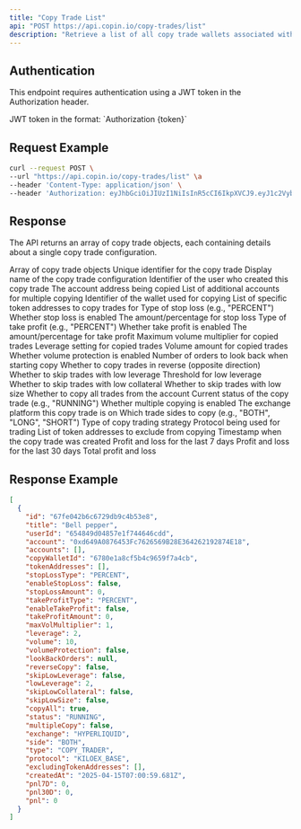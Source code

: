 ```yaml
---
title: "Copy Trade List"
api: "POST https://api.copin.io/copy-trades/list"
description: "Retrieve a list of all copy trade wallets associated with the authenticated user"
---
```


## Authentication
This endpoint requires authentication using a JWT token in the Authorization header.

<ParamField header="Authorization" type="string" required>
    JWT token in the format: `Authorization {token}`
</ParamField>

## Request Example

```bash
curl --request POST \
--url "https://api.copin.io/copy-trades/list" \a
--header 'Content-Type: application/json' \
--header 'Authorization: eyJhbGciOiJIUzI1NiIsInR5cCI6IkpXVCJ9.eyJ1c2VybmFtZSI6IjB4MTUzNTQ4NGMxRWVjMUQyMDNmRTFBNTNFQTExYTYyMWE4ODRBRTA2NyIsInRpbWUiOjE3NDQ2MjYxNjIzODksImFjY2VzcyI6IlVmTkNiTWhMVVMxNzQ0NjI2MTYyMzkwIiwiaWF0IjoxNzQ0NjI2MTYyLCJleHAiOjE3NDUyMzA5NjJ9.LpvhBdxyfehzom-v5tKumAqCptSMkVk7HVKKVtjSpk8'
```

## Response
The API returns an array of copy trade objects, each containing details about a single copy trade configuration.

<ResponseField name="data" type="array">
    Array of copy trade objects
    <Expandable title="properties">
        <ResponseField name="id" type="string">
            Unique identifier for the copy trade
        </ResponseField>
        <ResponseField name="title" type="string">
            Display name of the copy trade configuration
        </ResponseField>
        <ResponseField name="userId" type="string">
            Identifier of the user who created this copy trade
        </ResponseField>
        <ResponseField name="account" type="string">
            The account address being copied
        </ResponseField>
        <ResponseField name="accounts" type="array">
            List of additional accounts for multiple copying
        </ResponseField>
        <ResponseField name="copyWalletId" type="string">
            Identifier of the wallet used for copying
        </ResponseField>
        <ResponseField name="tokenAddresses" type="array">
            List of specific token addresses to copy trades for
        </ResponseField>
        <ResponseField name="stopLossType" type="string">
            Type of stop loss (e.g., "PERCENT")
        </ResponseField>
        <ResponseField name="enableStopLoss" type="boolean">
            Whether stop loss is enabled
        </ResponseField>
        <ResponseField name="stopLossAmount" type="number">
            The amount/percentage for stop loss
        </ResponseField>
        <ResponseField name="takeProfitType" type="string">
            Type of take profit (e.g., "PERCENT")
        </ResponseField>
        <ResponseField name="enableTakeProfit" type="boolean">
            Whether take profit is enabled
        </ResponseField>
        <ResponseField name="takeProfitAmount" type="number">
            The amount/percentage for take profit
        </ResponseField>
        <ResponseField name="maxVolMultiplier" type="number">
            Maximum volume multiplier for copied trades
        </ResponseField>
        <ResponseField name="leverage" type="number">
            Leverage setting for copied trades
        </ResponseField>
        <ResponseField name="volume" type="number">
            Volume amount for copied trades
        </ResponseField>
        <ResponseField name="volumeProtection" type="boolean">
            Whether volume protection is enabled
        </ResponseField>
        <ResponseField name="lookBackOrders" type="number">
            Number of orders to look back when starting copy
        </ResponseField>
        <ResponseField name="reverseCopy" type="boolean">
            Whether to copy trades in reverse (opposite direction)
        </ResponseField>
        <ResponseField name="skipLowLeverage" type="boolean">
            Whether to skip trades with low leverage
        </ResponseField>
        <ResponseField name="lowLeverage" type="number">
            Threshold for low leverage
        </ResponseField>
        <ResponseField name="skipLowCollateral" type="boolean">
            Whether to skip trades with low collateral
        </ResponseField>
        <ResponseField name="skipLowSize" type="boolean">
            Whether to skip trades with low size
        </ResponseField>
        <ResponseField name="copyAll" type="boolean">
            Whether to copy all trades from the account
        </ResponseField>
        <ResponseField name="status" type="string">
            Current status of the copy trade (e.g., "RUNNING")
        </ResponseField>
        <ResponseField name="multipleCopy" type="boolean">
            Whether multiple copying is enabled
        </ResponseField>
        <ResponseField name="exchange" type="string">
            The exchange platform this copy trade is on
        </ResponseField>
        <ResponseField name="side" type="string">
            Which trade sides to copy (e.g., "BOTH", "LONG", "SHORT")
        </ResponseField>
        <ResponseField name="type" type="string">
            Type of copy trading strategy
        </ResponseField>
        <ResponseField name="protocol" type="string">
            Protocol being used for trading
        </ResponseField>
        <ResponseField name="excludingTokenAddresses" type="array">
            List of token addresses to exclude from copying
        </ResponseField>
        <ResponseField name="createdAt" type="string">
            Timestamp when the copy trade was created
        </ResponseField>
        <ResponseField name="pnl7D" type="number">
            Profit and loss for the last 7 days
        </ResponseField>
        <ResponseField name="pnl30D" type="number">
            Profit and loss for the last 30 days
        </ResponseField>
        <ResponseField name="pnl" type="number">
            Total profit and loss
        </ResponseField>
    </Expandable>
</ResponseField>

## Response Example

```json
[
  {
    "id": "67fe042b6c6729db9c4b53e8",
    "title": "Bell pepper",
    "userId": "654849d04857e1f744646cdd",
    "account": "0xd649A0876453Fc7626569B28E364262192874E18",
    "accounts": [],
    "copyWalletId": "6780e1a8cf5b4c9659f7a4cb",
    "tokenAddresses": [],
    "stopLossType": "PERCENT",
    "enableStopLoss": false,
    "stopLossAmount": 0,
    "takeProfitType": "PERCENT",
    "enableTakeProfit": false,
    "takeProfitAmount": 0,
    "maxVolMultiplier": 1,
    "leverage": 2,
    "volume": 10,
    "volumeProtection": false,
    "lookBackOrders": null,
    "reverseCopy": false,
    "skipLowLeverage": false,
    "lowLeverage": 2,
    "skipLowCollateral": false,
    "skipLowSize": false,
    "copyAll": true,
    "status": "RUNNING",
    "multipleCopy": false,
    "exchange": "HYPERLIQUID",
    "side": "BOTH",
    "type": "COPY_TRADER",
    "protocol": "KILOEX_BASE",
    "excludingTokenAddresses": [],
    "createdAt": "2025-04-15T07:00:59.681Z",
    "pnl7D": 0,
    "pnl30D": 0,
    "pnl": 0
  }
]
```
